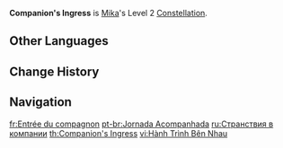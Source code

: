 {{Constellation Infobox
|image         = Constellation Companion's Ingress.png
|character     = Mika
|level         = 2
|description   = When [[Starfrost Swirl]]'s Flowfrost Arrow first hits an opponent, or its Rimestar Flare hits an opponent, 1 Detector stack from Passive Talent "[[Suppressive Barrage]]" will be generated.<br>You must have unlocked the Passive Talent "Suppressive Barrage" first.
|utility1      = 
}}
'''Companion's Ingress''' is [[Mika]]'s Level 2 [[Constellation]].

==Other Languages==
{{Other Languages
|en        = Companion's Ingress
|zhs       = 伴行的旅路
|zhs_rm    = Bànxíng de Lǚlù
|zht       = 伴行的旅路
|zht_rm    = Bànxíng de Lǚlù
|zh_tl     = Accompanying Journey
|ja        = 同行の旅路
|ja_rm     = Doukou no Tabiji
|ja_tl     = Accompanying Journey
|ko        = 여행길 동반
|ko_tl     = Accompanying Journey
|es        = El camino que nos une
|es_tl     = The Road That Brings Us Together
|fr        = Entrée du compagnon
|fr_tl     = Companion's Ingress
|ru        = Странствия в компании
|ru_tl     = Travelling in Company
|th        = Chaperone's Ingress
|vi        = Hành Trình Bên Nhau
|vi_tl     = 
|de        = Eine Reise in Begleitung
|de_tl     = A Journey with Company
|id        = Companion's Ingress
|pt        = Jornada Acompanhada
|pt_tl     = Accompanied Journey
|tr        = Yoldaşın Girişi
|tr_tl     = Companion's Ingress
|it        = Chi trova un amico
|it_tl     = Those Who Find a Friend
|it_note   = This is a reference to the idiom {{it|chi trova un amico trova un tesoro|those who find a friend find a treasure,}} equivalent to the English idiom "A good friend is worth their weight in gold."
}}

==Change History==
{{Change History|3.5}}

==Navigation==
{{Talent Navbox|Mika}}

[[fr:Entrée du compagnon]]
[[pt-br:Jornada Acompanhada]]
[[ru:Странствия в компании]]
[[th:Companion's Ingress]]
[[vi:Hành Trình Bên Nhau]]